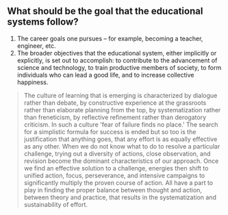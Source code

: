 ## What should be the goal that the educational systems follow?

<ol>
  <li>The career goals one pursues – for example, becoming a teacher, engineer, etc.</li>
  <li>
    The broader objectives that the educational system, either implicitly or explicitly, is set out to accomplish: to
    contribute to the advancement of science and technology, to train productive members of society, to form individuals
    who can lead a good life, and to increase collective happiness.
  </li>
</ol>

> The culture of learning that is emerging is characterized by dialogue rather than debate, by constructive experience
> at the grassroots rather than elaborate planning from the top, by systematization rather than freneticism, by
> reflective refinement rather than derogatory criticism. In such a culture 'fear of failure finds no place.' The search
> for a simplistic formula for success is ended but so too is the justification that anything goes, that any effort is
> as equally effective as any other. When we do not know what to do to resolve a particular challenge, trying out a
> diversity of actions, close observation, and revision become the dominant characteristics of our approach. Once we
> find an effective solution to a challenge, energies then shift to unified action, focus, perseverance, and intensive
> campaigns to significantly multiply the proven course of action. All have a part to play in finding the proper balance
> between thought and action, between theory and practice, that results in the systematization and sustainability of
> effort.
